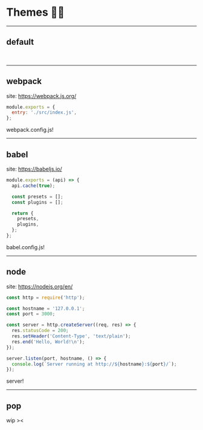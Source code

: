 # Themes 🧏‍♀️

---

## default

<br />

---

<!-- classes: webpack -->

## webpack

site: https://webpack.js.org/

<!-- block-start: grid -->

<!-- block-start: column -->

```js
module.exports = {
  entry: './src/index.js',
};
```

<!-- block-end -->
<!-- block-start: column -->

webpack.config.js!

<!-- block-end -->
<!-- block-end -->

---

<!-- classes: babel -->

## babel

site: https://babeljs.io/

<!-- block-start: grid -->

<!-- block-start: column -->

```js
module.exports = (api) => {
  api.cache(true);

  const presets = [];
  const plugins = [];

  return {
    presets,
    plugins,
  };
};
```

<!-- block-end -->
<!-- block-start: column -->

babel.config.js!

<!-- block-end -->
<!-- block-end -->

---

<!-- classes: node -->

## node

site: https://nodejs.org/en/

<!-- block-start: grid -->

<!-- block-start: column -->

```js
const http = require('http');

const hostname = '127.0.0.1';
const port = 3000;

const server = http.createServer((req, res) => {
  res.statusCode = 200;
  res.setHeader('Content-Type', 'text/plain');
  res.end('Hello, World!\n');
});

server.listen(port, hostname, () => {
  console.log(`Server running at http://${hostname}:${port}/`);
});
```

<!-- block-end -->
<!-- block-start: column -->

server!

<!-- block-end -->
<!-- block-end -->

---

<!-- classes: pop -->

## pop

wip ><
